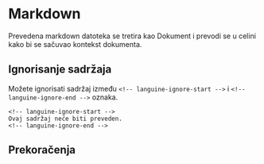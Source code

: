 # Markdown

Prevedena markdown datoteka se tretira kao Dokument i prevodi se u celini kako bi se sačuvao kontekst dokumenta.

## Ignorisanje sadržaja

Možete ignorisati sadržaj između `<!-- languine-ignore-start -->` i `<!-- languine-ignore-end -->` oznaka.

```mdx
<!-- languine-ignore-start -->
Ovaj sadržaj neće biti preveden.
<!-- languine-ignore-end -->
``` 

## Prekoračenja